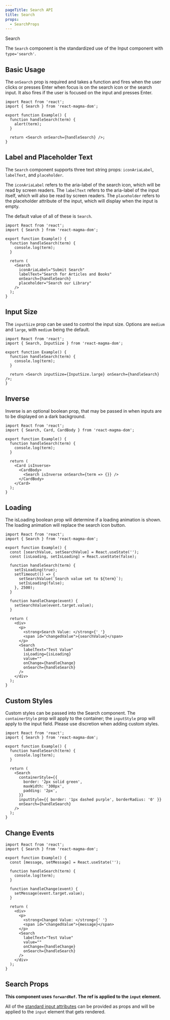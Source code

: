 ```yaml
---
pageTitle: Search API
title: Search
props:
  - SearchProps
---
```



<DocsHeading to="/design/search/" type="api">
  Search
</DocsHeading>

The `Search` component is the standardized use of the <Link to='/api/inputs/'>Input</Link> component with `type='search'`.

## Basic Usage

The `onSearch` prop is required and takes a function and fires when the user clicks or presses Enter when focus is on the search icon or the search input. It also fires if the user is focused on the input and presses Enter.

```tsx
import React from 'react';
import { Search } from 'react-magma-dom';

export function Example() {
  function handleSearch(term) {
    alert(term);
  }

  return <Search onSearch={handleSearch} />;
}
```

## Label and Placeholder Text

The `Search` component supports three text string props: `iconAriaLabel`, `labelText`, and `placeholder`.

The `iconAriaLabel` refers to the aria-label of the search icon, which will be read by screen readers.
The `labelText` refers to the aria-label of the input itself, which will also be read by screen readers.
The `placeholder` refers to the placeholder attribute of the input, which will display when the input is empty.

The default value of all of these is `Search`.

```tsx
import React from 'react';
import { Search } from 'react-magma-dom';

export function Example() {
  function handleSearch(term) {
    console.log(term);
  }

  return (
    <Search
      iconAriaLabel="Submit Search"
      labelText="Search for Articles and Books"
      onSearch={handleSearch}
      placeholder="Search our Library"
    />
  );
}
```

## Input Size

The `inputSize` prop can be used to control the input size. Options are `medium` and `large`, with `medium` being the default.

```tsx
import React from 'react';
import { Search, InputSize } from 'react-magma-dom';

export function Example() {
  function handleSearch(term) {
    console.log(term);
  }

  return <Search inputSize={InputSize.large} onSearch={handleSearch} />;
}
```

## Inverse

Inverse is an optional boolean prop, that may be passed in when inputs are to be displayed on a dark background.

```tsx
import React from 'react';
import { Search, Card, CardBody } from 'react-magma-dom';

export function Example() {
  function handleSearch(term) {
    console.log(term);
  }

  return (
    <Card isInverse>
      <CardBody>
        <Search isInverse onSearch={term => {}} />
      </CardBody>
    </Card>
  );
}
```

## Loading

The isLoading boolean prop will determine if a loading animation is shown. The loading animation will replace the search icon button.

```tsx
import React from 'react';
import { Search } from 'react-magma-dom';

export function Example() {
  const [searchValue, setSearchValue] = React.useState('');
  const [isLoading, setIsLoading] = React.useState(false);

  function handleSearch(term) {
    setIsLoading(true);
    setTimeout(() => {
      setSearchValue(`Search value set to ${term}`);
      setIsLoading(false);
    }, 2500);
  }

  function handleChange(event) {
    setSearchValue(event.target.value);
  }

  return (
    <div>
      <p>
        <strong>Search Value: </strong>{' '}
        <span id="changedValue">{searchValue}</span>
      </p>
      <Search
        labelText="Test Value"
        isLoading={isLoading}
        value=""
        onChange={handleChange}
        onSearch={handleSearch}
      />
    </div>
  );
}
```

## Custom Styles

Custom styles can be passed into the Search component. The `containerStyle` prop will apply to the container; the `inputStyle` prop will apply to the input field.
Please use discretion when adding custom styles.

```tsx
import React from 'react';
import { Search } from 'react-magma-dom';

export function Example() {
  function handleSearch(term) {
    console.log(term);
  }

  return (
    <Search
      containerStyle={{
        border: '2px solid green',
        maxWidth: '300px',
        padding: '2px',
      }}
      inputStyle={{ border: '1px dashed purple', borderRadius: '0' }}
      onSearch={handleSearch}
    />
  );
}
```

## Change Events

```tsx
import React from 'react';
import { Search } from 'react-magma-dom';

export function Example() {
  const [message, setMessage] = React.useState('');

  function handleSearch(term) {
    console.log(term);
  }

  function handleChange(event) {
    setMessage(event.target.value);
  }

  return (
    <div>
      <p>
        <strong>Changed Value: </strong>{' '}
        <span id="changedValue">{message}</span>
      </p>
      <Search
        labelText="Test Value"
        value=""
        onChange={handleChange}
        onSearch={handleSearch}
      />
    </div>
  );
}
```

## Search Props

**This component uses `forwardRef`. The ref is applied to the `input` element.**

All of the [standard input attributes](https://developer.mozilla.org/en-US/docs/Web/HTML/Element/input) can be provided as props and will be applied to the `input` element that gets rendered.

<SearchProps />

